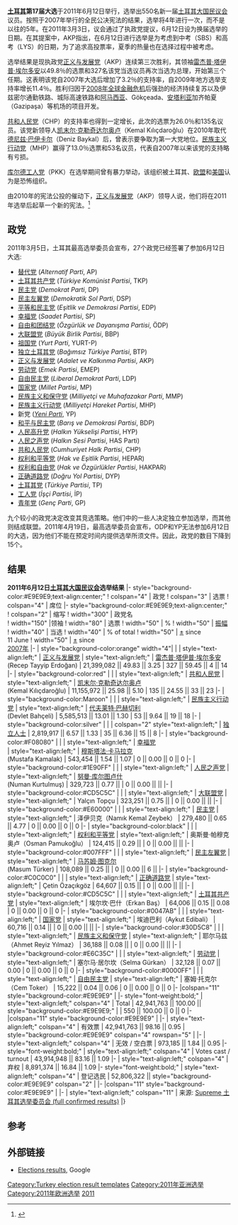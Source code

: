 {{Infobox election
| election_name     = 2011年土耳其大选
| country           = Turkey
| type              = parliamentary
| previous_election = 2007年土耳其大选
| previous_year     = 2007年
| outgoing_members  = 23rd Parliament of Turkey
| election_date     = {{Start date|2011|06|12}}
| elected_members   = 24th Parliament of Turkey
| next_election     = 2015年6月土耳其大选
| next_year         = 2015年6月
| seats_for_election= [[土耳其大国民议会|土耳其大国民议会]]全部550个席位
| majority_seats    = 276
| opinion_polls     = 
| turnout           = 83.16% ({{decrease}} 1.09 [[百分点|pp]])
<!-- AKP -->
| image1            = [[File:Erdogan_Canakkale_(cropped).JPG|168x168px]]
| leader1           = [[雷杰普·塔伊普·埃尔多安|雷杰普·塔伊普·埃尔多安]]
| colour1           = FDC400
| party1            = [[正义与发展党_(土耳其)|正义与发展党]]
| leader_since1     = 2001年8月14日
| leaders_seat1     = [[伊斯坦布尔|伊斯坦布尔]] (I)
| last_election1    = 341席, 46.58%
| seats_before1     = 331
| seats1            = '''327'''
| seat_change1      = {{decrease}} 4
| popular_vote1     = '''21,399,082'''
| percentage1       = '''49.83%'''
| swing1            = {{increase}} 3.25 [[百分点|pp]]
<!-- CHP -->
| image2            = [[File:Kemal_Kilicdaroglu_cropped.png|168x168px]]
| leader2           = [[凯末尔·克勒奇达尔奥卢|凯末尔·克勒奇达尔奥卢]]
| colour2           = d60000
| party2            = [[共和人民党|共和人民党]]
| leader_since2     = 2010年5月22日
| leaders_seat2     = [[伊斯坦布尔|伊斯坦布尔]] (II)
| last_election2    = 112席, 20.88%
| seats_before2     = 102
| seats2            = 135
| seat_change2      = {{increase}} 33
| popular_vote2     = 11,155,972
| percentage2       = 25.98%
| swing2            = {{increase}} 5.10 [[百分点|pp]]
<!-- MHP -->
| image3            = [[File:Devlet_Bahçeli_VOA_2015_(cropped).jpg|168x168px]]
| leader3           = [[代夫莱特·巴赫切利|代夫莱特·巴赫切利]]
| colour3           = 870000
| party3            = [[民族主义行动党|民族主义行动党]]
| leader_since3     = 1997年7月6日
| leaders_seat3     = [[奥斯曼尼耶|奥斯曼尼耶]]
| last_election3    = 71席, 14.27%
| seats_before3     = 72
| seats3            = 53
| seat_change3      = {{decrease}} 19
| popular_vote3     = 5,585,513
| percentage3       = 13.01%
| swing3            = {{decrease}} 1.26 [[百分点|pp]]
<!-- map -->
| map_image         = Turkish general election 2011.png
| map_size          = 450px
| map_caption       =  '''各省（上图）和区（下图）获胜区域:'''<br>{{legend0|orange|[[正义与发展党_(土耳其)|AKP]]}}      {{legend0|red|[[共和人民党|CHP]]}}      {{legend0|maroon|[[民族主义行动党|MHP]]}}      {{legend0|#ffff00|[[无党籍|无党籍]]、劳工民主和自由阵营}}
<!-- bottom -->
| title             = 总理
| before_election   = [[雷杰普·塔伊普·埃尔多安|雷杰普·塔伊普·埃尔多安]]
| before_party      = 正义与发展党
| after_election    = [[雷杰普·塔伊普·埃尔多安|雷杰普·塔伊普·埃尔多安]]
| after_party       = 正义与发展党
}}

'''[[土耳其共和国|土耳其]]第17届大选'''于2011年6月12日举行，选举出550名新一届[[土耳其大国民议会|土耳其大国民议会]]议员。按照于2007年举行的全民公决宪法的结果，选举将4年进行一次，而不是以往的5年。在2011年3月3日，议会通过了执政党提议，6月12日设为换届选举的日期。在其提案中，AKP指出，在6月12日进行选举是为考虑到中考（SBS）和高考（LYS）的日期，为了追求高投票率，夏季的热量也在选择过程中被考虑。

选举结果是现执政党[[正义与发展党_(土耳其)|正义与发展党]]（AKP）连续第三次胜利，其领袖[[雷杰普·塔伊普·埃尔多安|雷杰普·塔伊普·埃尔多安]]以49.8％的选票和327名该党当选议员再次当选为总理，开始第三个任期。这表明该党自2007年大选后增加了3.2％的支持率，自2009年地方选举支持率增长11.4％。胜利归因于[[2007年–2008年环球金融危机|2008年全球金融危机]]后强劲的经济持续复苏以及伊兹密尔通勤铁路、城际高速铁路和[[阿马西亚|阿马西亚]]、Gökçeada、[[安塔利亚|安塔利亚]]加齐帕夏（Gazipaşa）等机场的项目开发。

[[共和人民党|共和人民党]]（CHP）的支持率也得到一定增长，此次的选票为26.0％和135名议员。该党新领导人[[凯末尔·克勒奇达尔奥卢|凯末尔·克勒奇达尔奥卢]]（Kemal Kılıçdaroğlu）在2010年取代[[德尼兹·巴伊卡尔|德尼兹·巴伊卡尔]]（Deniz Baykal）后，曾表示要争取为第一大党地位。[[民族主义行动党|民族主义行动党]]（MHP）赢得了13.0％选票和53名议员，代表自2007年以来该党的支持略有亏损。

[[库尔德工人党|库尔德工人党]]（PKK）在选举期间曾有暴力举动，该组织被土耳其、[[欧盟|欧盟]]和[[美国|美国]]认为是恐怖组织。

由2010年的宪法公投的催动下，[[正义与发展党_(土耳其)|正义与发展党]]（AKP）领导人说，他们将在2011年选举后起草一个新的宪法。<ref>{{cite web |url=http://english.aljazeera.net/news/europe/2010/09/2010913172313425174.html |title=Call to try Turkish coup leaders |publisher=Al Jazeera English |date=2010-09-13 |accessdate=2011-06-13 |archive-date=2011-02-04 |archive-url=https://web.archive.org/web/20110204101259/http://english.aljazeera.net/news/europe/2010/09/2010913172313425174.html |dead-url=no }}</ref>


==政党==

2011年3月5日，土耳其最高选举委员会宣布，27个政党已经签署了参加6月12日大选:

* [[替代党_(土耳其)|替代党]] (''Alternatif Parti'', AP)
* [[土耳其共产党_(2001年)|土耳其共产党]] (''Türkiye Komünist Partisi'', TKP)
* [[民主党_(土耳其)|民主党]] (''Demokrat Parti'', DP)
* [[民主左翼党_(土耳其)|民主左翼党]] (''Demokratik Sol Parti'', DSP)
* [[平等和民主党|平等和民主党]] (''Eşitlik ve Demokrasi Partisi'', EDP)
* [[幸福党|幸福党]] (''Saadet Partisi'', SP)
* [[自由和团结党|自由和团结党]] (''Özgürlük ve Dayanışma Partisi'', ÖDP)
* [[大联盟党|大联盟党]] (''Büyük Birlik Partisi'', BBP)
* [[祖国党_(土耳其)|祖国党]] (''Yurt Parti'', YURT-P)
* [[独立土耳其党|独立土耳其党]] (''Bağımsız Türkiye Partisi'', BTP)
* [[正义与发展党_(土耳其)|正义与发展党]] (''Adalet ve Kalkınma Partisi'', AKP)
* [[劳动党_(土耳其)|劳动党]] (''Emek Partisi'', EMEP)
* [[自由民主党_(土耳其)|自由民主党]] (''Liberal Demokrat Parti'', LDP)
* [[土耳其国家党(1992年)|国家党]] (''Millet Partisi'', MP)
* [[民族主义和保守党|民族主义和保守党]] (''Milliyetçi ve Muhafazakar Parti'', MMP)
* [[民族主义行动党|民族主义行动党]] (''Milliyetçi Hareket Partisi'', MHP)
* 新党 (''[[Yeni_Parti|Yeni Parti]]'', YP)
* [[和平与民主党|和平与民主党]] (''Barış ve Demokrasi Partisi'', BDP)
* [[人民高升党|人民高升党]] (''Halkın Yükselişi Partisi'', HYP)
* [[人民之声党|人民之声党]] (''Halkın Sesi Partisi'', HAS Parti)
* [[共和人民党|共和人民党]] (''Cumhuriyet Halk Partisi'', CHP)
* [[权利和平等党|权利和平等党]] (''Hak ve Eşitlik Partisi'', HEPAR)
* [[权利和自由党|权利和自由党]] (''Hak ve Özgürlükler Partisi'', HAKPAR)
* [[正确道路党|正确道路党]] (''Doğru Yol Partisi'', DYP)
* [[土耳其党|土耳其党]] (''Türkiye Partisi'', TP)
* [[工人党_(土耳其)|工人党]] (''İşçi Partisi'', İP)
* [[青年党|青年党]] (''Genç Parti'', GP)

九个较小的政党决定改变其竞选策略。他们中的一些人决定独立参加选举，而其他则结成联盟。2011年4月19日，最高选举委员会宣布，ODP和YP无法参加6月12日的大选，因为他们不能在预定时间内提供选举所须文件。因此，政党的数目下降到15个。

==结果==
{{Electiontable |2011年土耳其大选}} '''2011年6月12日[[土耳其大国民议会|土耳其大国民议会]]选举结果'''
|- style="background-color:#E9E9E9;text-align:center;"
! colspan="4" | 政党
! colspan="3" | 选票
! colspan="4" | 席位
|- style="background-color:#E9E9E9;text-align:center;"
! colspan="2"  | 缩写
! width="300" | 政党名<br>{{small|''[[土耳其语|土耳其语]]}}
! width="150" |领袖
! width="80" | 选票
! width="50" | %
! width="50" | [[振幅|振幅]]
! width="40" | 当选
! width="40" | % of total
! width="50" | [[Plus-minus_sign|±]] since <br> 11 June
! width="50" | [[Plus-minus_sign|±]] since <br>[[2007年土耳其大选|2007年]]
|-
| style="background-color:orange" width="4"|
| {{left|AKP}}
| style="text-align:left;" | [[正义与发展党_(土耳其)|正义与发展党]] {{small| <br> '' Adalet ve Kalkınma Partisi '' }}
| style="text-align:left;" | [[雷杰普·塔伊普·埃尔多安|雷杰普·塔伊普·埃尔多安]]<br>(Recep Tayyip Erdoğan)
| 21,399,082 || 49.83 || {{increase}} 3.25
| 327 || 59.45 || {{decrease}} 4 ||{{decrease}} 14
|-
| style="background-color:red" |
| {{left|CHP}}
| style="text-align:left;" | [[共和人民党|共和人民党]] {{small| <br> '' Cumhuriyet Halk Partisi '' }}
| style="text-align:left;" | [[凯末尔·克勒奇达尔奥卢|凯末尔·克勒奇达尔奥卢]]<br>(Kemal Kılıçdaroğlu)
| 11,155,972 || 25.98 || {{increase}} 5.10
| 135 || 24.55 || {{increase}} 33 || {{increase}} 23
|-
| style="background-color:Maroon" |
|{{left|MHP}}
| style="text-align:left;" | [[民族主义行动党|民族主义行动党]] {{small|<br>'' Milliyetçi Hareket Partisi '' }}
| style="text-align:left;" | [[代夫莱特·巴赫切利|代夫莱特·巴赫切利]]<br>(Devlet Bahçeli)
| 5,585,513 || 13.01 || {{decrease}} 1.30
| 53 || 9.64 || {{decrease}} 19 || {{decrease}} 18
|-
| style="background-color:silver" |
|
| colspan="2" style="text-align:left;" | [[独立人士|独立人士]] {{small| <br> '' Bağımsızlar '' }}
| 2,819,917 || 6.57 || {{increase}} 1.33
| 35 || 6.36 || {{increase}} 15 ||{{increase}} 8
|-
| style="background-color:#F08080" |
|{{left|SP}}
| style="text-align:left;" | [[幸福党|幸福党]] <br>{{small|  '' Saadet Partisi '' }}
| style="text-align:left;" | [[穆斯塔法·卡马拉克|穆斯塔法·卡马拉克]]<br>(Mustafa Kamalak)
| 543,454 || 1.54 || {{decrease}} 1.07
| 0 || 0.00 || {{steady}} 0 ||{{steady}} 0
|-
| style="background-color:#1E90FF" |
|{{left|HAS}}
| style="text-align:left;" | [[人民之声党|人民之声党]] {{small| <br> '' Halkın Sesi Partisi '' }}
| style="text-align:left;" | [[努曼·库尔图卢什|努曼·库尔图卢什]]<br>(Numan Kurtulmuş)
| 329,723 || 0.77 || {{n/a|New}}
| 0 || 0.00 || {{n/a|New}}||{{n/a|New}}
|-
| style="background-color:#CD5C5C" |
|{{left|BBP}}
| style="text-align:left;" | [[大联盟党|大联盟党]] {{small| <br> '' Büyük Birlik Partisi '' }}
| style="text-align:left;" | Yalçın Topçu
| 323,251 || 0.75 || {{N/A}}
| 0 || 0.00 || {{N/A}} ||{{N/A}}
|-
| style="background-color:#E60000" |
|{{left|DP}}
| style="text-align:left;" | [[民主党_(土耳其)|民主党]] {{small| <br> '' Demokrat Parti '' }}
| style="text-align:left;" | 泽伊贝克（Namık Kemal Zeybek）
| 279,480 || 0.65 || {{decrease}} 4.77
| 0 || 0.00 || {{steady}} 0 || {{steady}} 0
|-
| style="background-color:black" |
|{{left|HEPAR}}
| style="text-align:left;" | [[权利和平等党|权利和平等党]] {{small| <br> '' Hak ve Eşitlik Partisi '' }}
| style="text-align:left;" | 奥斯曼·帕穆克奥卢（Osman Pamukoğlu）
| 124,415 || 0.29 || {{n/a|New}}
| 0 || 0.00 || {{n/a|New}} || {{n/a|New}}
|-
| style="background-color:#007FFF" |
|{{left|DSP}}
| style="text-align:left;" | [[民主左翼党_(土耳其)|民主左翼党]] {{small| <br> '' Demokratik Sol Parti '' }}
| style="text-align:left;" | [[马苏姆·图克尔|马苏姆·图克尔]]<br>(Masum Türker)
| 108,089 || 0.25 || {{N/A}}
| 0 || 0.00 || {{decrease}} 6 ||{{N/A}}
|-
| style="background-color:#C0C0C0" |
|{{left|DYP}}
| style="text-align:left;" | [[正确道路党|正确道路党]] {{small| <br> '' Doğru Yol Partisi '' }}
| style="text-align:left;" | Çetin Özaçıkgöz
| 64,607 || 0.15 || {{n/a|New}}
| 0 || 0.00 || {{n/a|New}} ||{{n/a|New}}
|-
| style="background-color:#CD5C5C" |
|{{left|TKP}}
| style="text-align:left;" | [[土耳其共产党_(2001年)|土耳其共产党]] {{small| <br>'' Türkiye Komünist Partisi '' }}
| style="text-align:left;" | 埃尔坎·巴什（Erkan Baş）
| 64,006 || 0.15 || {{decrease}} 0.08
| 0 || 0.00 || {{steady}} 0 ||{{steady}} 0
|-
| style="background-color:#0047AB" |
|{{left|MP}}
| style="text-align:left;" | [[土耳其国家党(1992年)|国家党]] {{small| <br> '' Millet Partisi '' }}
| style="text-align:left;" | 埃迪巴利（Aykut Edibali）
| 60,716 || 0.14 || {{n/a|New}}
| 0 || 0.00 || {{n/a|New}} ||{{n/a|New}}
|-
| style="background-color:#30D5C8" |
|{{left|MMP}}
| style="text-align:left;" | [[民族主义和保守党|民族主义和保守党]] {{small| <br> '' Milliyetçi ve Muhafazakâr Parti '' }}
| style="text-align:left;" | 耶尔马兹（Ahmet Reyiz Yılmaz）
| 36,188 || 0.08 || {{n/a|New}}
| 0 || 0.00 || {{n/a|New}} ||{{n/a|New}}
|-
| style="background-color:#E6C35C" |
|{{left|EMEP}}
| style="text-align:left;" | [[劳动党_(土耳其)|劳动党]] {{small| <br> '' Emek Partisi '' }}
| style="text-align:left;" | 塞尔马·居尔坎（Selma Gürkan）
| 32,128 || 0.07 || {{decrease}} 0.00
| 0 || 0.00 || {{steady}} 0 || {{steady}} 0
|-
| style="background-color:#0000FF" |
|{{left|LDP}}
| style="text-align:left;" | [[自由民主党_(土耳其)|自由民主党]] {{small| <br> '' Liberal Demokrat Parti '' }}
| style="text-align:left;" | 塞姆·托克尔（Cem Toker）
| 15,222 || 0.04 || {{decrease}} 0.06
| 0 || 0.00 || {{steady}} 0 ||{{steady}} 0
|-
|colspan="11" style="background-color:#E9E9E9" | 
|- style="font-weight:bold;"
| style="text-align:left;" colspan="4" | Total
| 42,941,763 || 100.00 || style="background-color:#E9E9E9;" |
| 550 || 100.00 || {{steady}} 0 ||{{steady}} 0
|-
|colspan="11" style="background-color:#E9E9E9" | 
|-
| style="text-align:left;" colspan="4" | 有效票 
| 42,941,763 || 98.16 || {{increase}} 0.95
| style="background-color:#E9E9E9" colspan="4" rowspan="5" |
|-
| style="text-align:left;" colspan="4" | 无效 / 空白票 
| 973,185 || 1.84 || {{decrease}} 0.95
|- style="font-weight:bold;"
| style="text-align:left;" colspan="4" | Votes cast / turnout
| 43,914,948 || 83.16 || {{decrease}} 1.09
|-
| style="text-align:left;" colspan="4" | 弃权
| 8,891,374 || 16.84 || {{increase}} 1.09
|- style="font-weight:bold;"
| style="text-align:left;" colspan="4" | 登记选民
| 52,806,322 || style="background-color:#E9E9E9" colspan="2" |
|-
|colspan="11" style="background-color:#E9E9E9" | 
|-
| style="text-align:left;" colspan="11" | 来源: [http://www.ysk.gov.tr/ysk/docs/2011MilletvekiliSecimi/gumrukdahil/gumrukdahil.pdf Supreme 土耳其选举委员会 (full confirmed results)]{{Wayback|url=http://www.ysk.gov.tr/ysk/docs/2011MilletvekiliSecimi/gumrukdahil/gumrukdahil.pdf |date=20171211104901 }}
|}
<noinclude>
[[Category:Turkey_election_result_templates|Category:Turkey election result templates]]
</noinclude>

==参考==
{{reflist|30em}}

==外部链接==
*[https://web.archive.org/web/20130116010929/http://www.google.com.tr/intl/tr/landing/elections/2011/ Elections results], Google

{{土耳其選舉}}
[[Category:2011年亚洲选举|Category:2011年亚洲选举]]
[[Category:2011年欧洲选举|Category:2011年欧洲选举]]
[[Category:土耳其选举|2011]]